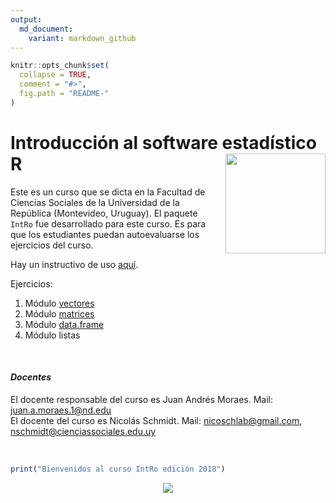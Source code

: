 ```yaml
---
output:
  md_document:
    variant: markdown_github
---
```


<!-- README.md is generated from README.Rmd. Please edit that file -->

```r
knitr::opts_chunk$set(
  collapse = TRUE,
  comment = "#>",
  fig.path = "README-"
)
```

# Introducción al software estadístico R <img src="logo.png" style="margin-left:10px;margin-bottom:5px;" width="160" align="right"></a>



Este es un curso que se dicta en la Facultad de Ciencias Sociales de la
Universidad de la República (Montevideo, Uruguay). El paquete `IntRo` fue desarrollado para este curso. Es para que los estudiantes puedan autoevaluarse los ejercicios del curso. 

Hay un instructivo de uso [aquí](https://github.com/Nicolas-Schmidt/IntRo/blob/master/Ejercicios/Instructivo_IntRo.pdf).


Ejercicios:

1. Módulo [vectores](https://github.com/Nicolas-Schmidt/IntRo/blob/master/Ejercicios/Ejercicios_Modulo_vectores.pdf)
2. Módulo [matrices](https://github.com/Nicolas-Schmidt/IntRo/blob/master/Ejercicios/Ejercicios_Modulo_matrices.pdf)
3. Módulo [data.frame](https://github.com/Nicolas-Schmidt/IntRo/blob/master/Ejercicios/Ejercicios_Modulo_dataframe.pdf)
4. Módulo listas

 <br />
 

#### *_Docentes_*
El docente responsable del curso es Juan Andrés Moraes. Mail: <juan.a.moraes.1@nd.edu>  
El docente del curso es Nicolás Schmidt. Mail: <nicoschlab@gmail.com>,
<nschmidt@cienciassociales.edu.uy>


<br />
```r
print("Bienvenidos al curso IntRo edición 2018")
```





<center><img src="https://raw.githubusercontent.com/Nicolas-Schmidt/IntRo/master/animation.gif"></a></center>



